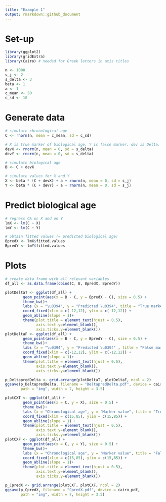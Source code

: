 ```yaml
---
title: "Example 1"
output: rmarkdown::github_document
---
```


# Set-up
```r
library(ggplot2)
library(gridExtra)
library(Cairo) # needed for Greek letters in axis titles
```

```r
n <- 1000
s_j <- 2
s_delta <- 3
beta <- 1
a <- 1
c_mean <- 50
c_sd <- 10
```

# Generate data
```r
# simulate chronological age
C <- rnorm(n, mean = c_mean, sd = c_sd)

# X is true marker of biological age, Y is false marker. dev is Delta.
devX <- rnorm(n, mean = 0, sd = s_delta)
devY <- rnorm(n, mean = 0, sd = s_delta)

# simulate biological age
B <- C + devX

# simulate values for X and Y 
X <- beta * (C + devX) + a + rnorm(n, mean = 0, sd = s_j)
Y <- beta * (C + devY) + a + rnorm(n, mean = 0, sd = s_j)

```

# Predict biological age
```r
# regress CA on X and on Y 
lmX <- lm(C ~ X)
lmY <- lm(C ~ Y)

# obtain fitted values (= predicted biological age)
BpredX <- lmX$fitted.values
BpredY <- lmY$fitted.values
```

# Plots
```r
# create data frame with all relevant variables 
df_all <- as.data.frame(cbind(C, B, BpredX, BpredY))

plotDeltaT <- ggplot(df_all) + 
        geom_point(aes(x = B - C, y = BpredX - C), size = 0.5) +
        theme_bw()+
        labs (x = "\u0394", y = "Predicted \u0394", title = "True marker (X)") +
        coord_fixed(xlim = c(-12,12), ylim = c(-12,12)) +
        geom_abline(slope = 1)+
        theme(plot.title = element_text(hjust = 0.5), 
              axis.text.y=element_blank(),
              axis.ticks.y=element_blank())
plotDeltaF <- ggplot(df_all) + 
        geom_point(aes(x = B - C, y = BpredY - C), size = 0.5) +
        theme_bw()+
        labs (x = "\u0394", y = "Predicted \u0394" , title = "False marker (X')") +
        coord_fixed(xlim = c(-12,12), ylim = c(-12,12)) +
        geom_abline(slope = 1)+
        theme(plot.title = element_text(hjust = 0.5), 
              axis.text.y=element_blank(),
              axis.ticks.y=element_blank())

p_DeltapredDelta <- grid.arrange(plotDeltaT, plotDeltaF, ncol = 2)
ggsave(p_DeltapredDelta, filename = "DeltapredDelta.pdf", device = cairo_pdf, 
       path = "img", width = 7, height = 3.5)

plotCXT <- ggplot(df_all) + 
        geom_point(aes(x = C, y = X), size = 0.5) +
        theme_bw()+
        labs (x = "Chronological age", y = "Marker value", title = "True marker (X)") +
        coord_fixed(xlim = c(15,85), ylim = c(15,85)) +
        geom_abline(slope = 1) +
        theme(plot.title = element_text(hjust = 0.5), 
              axis.text.y=element_blank(),
              axis.ticks.y=element_blank())
plotCXF <- ggplot(df_all) + 
        geom_point(aes(x = C, y = Y), size = 0.5) +
        theme_bw()+
        labs (x = "Chronological age", y = "Marker value", title = "False marker (X')") +
        coord_fixed(xlim = c(15,85), ylim = c(15,85)) +
        geom_abline(slope = 1)+
        theme(plot.title = element_text(hjust = 0.5), 
              axis.text.y=element_blank(),
              axis.ticks.y=element_blank())

p_CpredX <- grid.arrange(plotCXT, plotCXF, ncol = 2)
ggsave(p_CpredX, filename = "CpredX.pdf", device = cairo_pdf, 
       path = "img", width = 7, height = 3.5)
```
